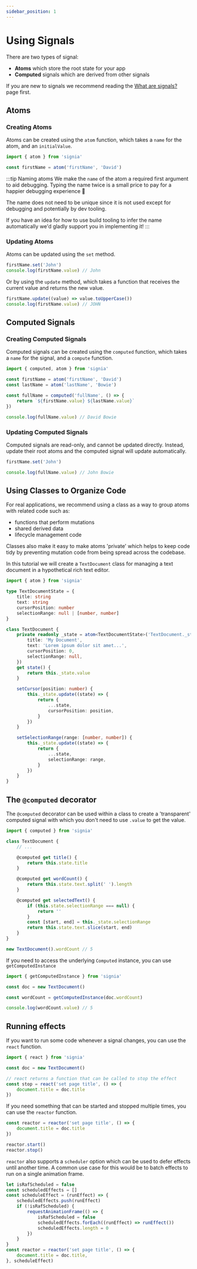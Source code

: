 ```yaml
---
sidebar_position: 1
---
```


# Using Signals

There are two types of signal:

- **Atoms** which store the root state for your app
- **Computed** signals which are derived from other signals

If you are new to signals we recommend reading the [What are signals?](what-are-signals) page first.

## Atoms

### Creating Atoms

Atoms can be created using the `atom` function, which takes a `name` for the atom, and an `initialValue`.

```ts
import { atom } from 'signia'

const firstName = atom('firstName', 'David')
```

:::tip Naming atoms
We make the `name` of the atom a required first argument to aid debugging. Typing the name twice is a small price to pay for a happier debugging experience 🙂

The name does not need to be unique since it is not used except for debugging and potentially by dev tooling.

If you have an idea for how to use build tooling to infer the name automatically we'd gladly support you in implementing it!
:::

### Updating Atoms

Atoms can be updated using the `set` method.

```ts
firstName.set('John')
console.log(firstName.value) // John
```

Or by using the `update` method, which takes a function that receives the current value and returns the new value.

```ts
firstName.update((value) => value.toUpperCase())
console.log(firstName.value) // JOHN
```

## Computed Signals

### Creating Computed Signals

Computed signals can be created using the `computed` function, which takes a `name` for the signal, and a `compute` function.

```ts
import { computed, atom } from 'signia'

const firstName = atom('firstName', 'David')
const lastName = atom('lastName', 'Bowie')

const fullName = computed('fullName', () => {
	return `${firstName.value} ${lastName.value}`
})

console.log(fullName.value) // David Bowie
```

### Updating Computed Signals

Computed signals are read-only, and cannot be updated directly. Instead, update their root atoms and the computed signal will update automatically.

```ts
firstName.set('John')

console.log(fullName.value) // John Bowie
```

## Using Classes to Organize Code

For real applications, we recommend using a class as a way to group atoms with related code such as:

- functions that perform mutations
- shared derived data
- lifecycle management code

Classes also make it easy to make atoms 'private' which helps to keep code tidy by preventing mutation code from being spread across the codebase.

In this tutorial we will create a `TextDocument` class for managing a text document in a hypothetical rich text editor.

```ts
import { atom } from 'signia'

type TextDocumentState = {
	title: string
	text: string
	cursorPosition: number
	selectionRange: null | [number, number]
}

class TextDocument {
	private readonly _state = atom<TextDocumentState>('TextDocument._state', {
		title: 'My Document',
		text: 'Lorem ipsum dolor sit amet...',
		cursorPosition: 0,
		selectionRange: null,
	})
	get state() {
		return this._state.value
	}

	setCursor(position: number) {
		this._state.update((state) => {
			return {
				...state,
				cursorPosition: position,
			}
		})
	}

	setSelectionRange(range: [number, number]) {
		this._state.update((state) => {
			return {
				...state,
				selectionRange: range,
			}
		})
	}
}
```

## The `@computed` decorator

The `@computed` decorator can be used within a class to create a 'transparent' computed signal with which you don't need to use `.value` to get the value.

```ts
import { computed } from 'signia'

class TextDocument {
	// ...

	@computed get title() {
		return this.state.title
	}

	@computed get wordCount() {
		return this.state.text.split(' ').length
	}

	@computed get selectedText() {
		if (this.state.selectionRange === null) {
			return ''
		}
		const [start, end] = this._state.selectionRange
		return this.state.text.slice(start, end)
	}
}

new TextDocument().wordCount // 5
```

If you need to access the underlying `Computed` instance, you can use `getComputedInstance`

```ts
import { getComputedInstance } from 'signia'

const doc = new TextDocument()

const wordCount = getComputedInstance(doc.wordCount)

console.log(wordCount.value) // 5
```

## Running effects

If you want to run some code whenever a signal changes, you can use the `react` function.

```ts
import { react } from 'signia'

const doc = new TextDocument()

// react returns a function that can be called to stop the effect
const stop = react('set page title', () => {
	document.title = doc.title
})
```

If you need something that can be started and stopped multiple times, you can use the `reactor` function.

```ts
const reactor = reactor('set page title', () => {
	document.title = doc.title
})

reactor.start()
reactor.stop()
```

`reactor` also supports a `scheduler` option which can be used to defer effects until another time. A common use case for this would be to batch effects to run on a single animation frame.

```ts
let isRafScheduled = false
const scheduledEffects = []
const scheduleEffect = (runEffect) => {
	scheduledEffects.push(runEffect)
	if (!isRafScheduled) {
		requestAnimationFrame(() => {
			isRafScheduled = false
			scheduledEffects.forEach((runEffect) => runEffect())
			scheduledEffects.length = 0
		})
	}
}
const reactor = reactor('set page title', () => {
	document.title = doc.title,
}, scheduleEffect)
```
